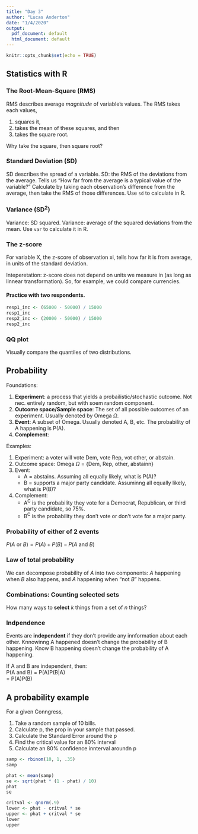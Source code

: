 ```yaml
---
title: "Day 3"
author: "Lucas Anderton"
date: "1/4/2020"
output:
  pdf_document: default
  html_document: default
---
```


```r
knitr::opts_chunk$set(echo = TRUE)
```

## Statistics with R

### The Root-Mean-Square (RMS)
RMS describes average *magnitude* of variable's values. The RMS takes each values,

1. squares it,
2. takes the mean of these squares, and then
3. takes the square root.

Why take the square, then square root?

### Standard Deviation (SD)
SD describes the spread of a variable.
SD: the RMS of the deviations from the average. Tells us "How far from the average is a typical value of the variable?" Calculate by taking each observation's difference from the average, then take the RMS of those differences. Use `sd` to calculate in R.  

### Variance (SD^2^)
Variance: SD squared.
Variance: average of the squared deviations from the mean. Use `var` to calculate it in R.

### The z-score
For variable X, the z-score of observation xi, tells how far it is from average, in units of the standard deviation. 

Inteperetation: z-score does not depend on units we measure in (as long as linnear transformation). So, for example, we could compare currencies.

#### Practice with two respondents.
```r
resp1_inc <- (65000 - 50000) / 15000
resp1_inc
resp2_inc <- (20000 - 50000) / 15000
resp2_inc
```

### QQ plot
Visually compare the quantiles of two distributions.

## Probability
Foundations:

1. **Experiment**: a process that yields a probailistic/stochastic outcome. Not nec. entirely random, but with soem random component.
2. **Outcome space/Sample space**: The set of all possible outcomes of an experiment. Usually denoted by Omega $\Omega$.
3. **Event**: A subset of Omega. Usually denoted A, B, etc. The probability of A happening is P(A).
4. **Complement**:

Examples:

1. Experiment: a voter will vote Dem, vote Rep, vot other, or abstain.
2. Outcome space: Omega $\Omega$ = {Dem, Rep, other, abstainn}
3. Event: 
    - A = abstains. Assuming all equally likely, what is P(A)?
    - B = supports a major party candidate. Assuminng all equally likely, what is P(B)?
4. Complement:
    - A^C^ is the probability they vote for a Democrat, Republican, or third party candidate, so 75%.
    - B^C^ is the probability they don't vote or don't vote for a major party. 

### Probability of either of 2 events
$P(A$ or $B) = P(A) + P(B) - P(A$ and $B)$

### Law of total probability
We can decompose probability of $A$ into two components: $A$ happening when $B$ also happens, and $A$ happening when "not $B$" happens. 

### Combinations: Counting selected sets
How many ways to **select** $k$ things from a set of $n$ things?

### Indpendence
Events are **independent** if they don't provide any innformation about each other. Knnowinng A happened doesn't change the probability of B happening. Know B happening doesn't change the probability of A happening. 

If A and B are independent, then:   
  P(A and B) = P(A)P(B|A)  
            = P(A)P(B)  

## A probability example
For a given Conngress,

1. Take a random sample of 10 bills.
2. Calculate p, the prop in your sample that passed. 
3. Calculate the Standard Error around the p
4. Find the critical value for an 80% interval
5. Calculate an 80% confidence innterval aroundn p

```r
samp <- rbinom(10, 1, .35)
samp

phat <- mean(samp)
se <- sqrt(phat * (1 - phat) / 10)
phat
se

critval <- qnorm(.9)
lower <- phat - critval * se 
upper <- phat + critval * se
lower
upper

```







  